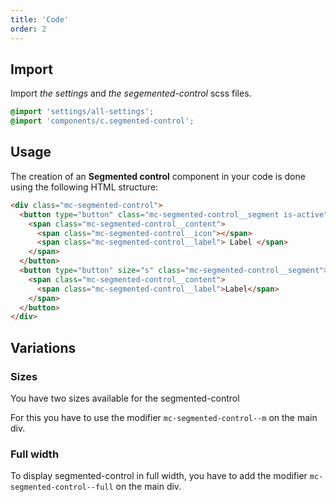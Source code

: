 ```yaml
---
title: 'Code'
order: 2
---
```


## Import

Import _the settings_ and _the segemented-control_ scss files.

```scss
@import 'settings/all-settings';
@import 'components/c.segmented-control';
```

## Usage 

The creation of an **Segmented control** component  in your code is done using the following HTML structure:

```HTML
<div class="mc-segmented-control">
  <button type="button" class="mc-segmented-control__segment is-active">
    <span class="mc-segmented-control__content">
      <span class="mc-segmented-control__icon"></span>
      <span class="mc-segmented-control__label"> Label </span>
    </span>
  </button>
  <button type="button" size="s" class="mc-segmented-control__segment">
    <span class="mc-segmented-control__content">
      <span class="mc-segmented-control__label">Label</span>
    </span>
  </button>
</div>
```
<Story id="action-segmented-control--default" />

## Variations 

### Sizes 

You have two sizes available for the segmented-control

For this you have to use the modifier `mc-segmented-control--m` on the main div.

<Story id="action-segmented-control--medium" />

### Full width

To display segmented-control in full width, you have to add the modifier `mc-segmented-control--full` on the main div.

<Story id="action-segmented-control--full-width" />
